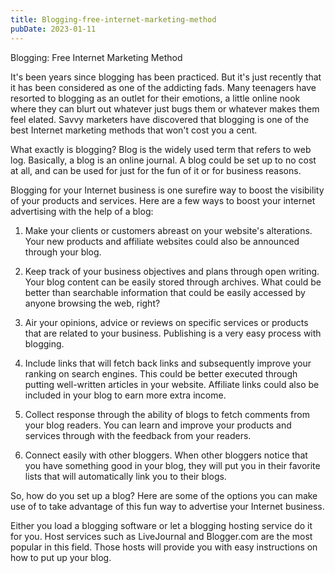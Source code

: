 ```yaml
---
title: Blogging-free-internet-marketing-method
pubDate: 2023-01-11
---
```


Blogging: Free Internet Marketing Method 

It's been years since blogging has been practiced. But it's just recently that it has been considered as one of the addicting fads. Many teenagers have resorted to blogging as an outlet for their emotions, a little online nook where they can blurt out whatever just bugs them or whatever makes them feel elated. Savvy marketers have discovered that blogging is one of the best Internet marketing methods that won't cost you a cent. 

What exactly is blogging? Blog is the widely used term that refers to web log. Basically, a blog is an online journal. A blog could be set up to no cost at all, and can be used for just for the fun of it or for business reasons.

Blogging for your Internet business is one surefire way to boost the visibility of your products and services. Here are a few ways to boost your internet advertising with the help of a blog:

1. Make your clients or customers abreast on your website's alterations. Your new products and affiliate websites could also be announced through your blog.

2. Keep track of your business objectives and plans through open writing. Your blog content can be easily stored through archives. What could be better than searchable information that could be easily accessed by anyone browsing the web, right?

3. Air your opinions, advice or reviews on specific services or products that are related to your business. Publishing is a very easy process with blogging. 

4. Include links that will fetch back links and subsequently improve your ranking on search engines. This could be better executed through putting well-written articles in your website. Affiliate links could also be included in your blog to earn more extra income.

5. Collect response through the ability of blogs to fetch comments from your blog readers. You can learn and improve your products and services through with the feedback from your readers.

6. Connect easily with other bloggers. When other bloggers notice that you have something good in your blog, they will put you in their favorite lists that will automatically link you to their blogs. 

So, how do you set up a blog? Here are some of the options you can make use of to take advantage of this fun way to advertise your Internet business.

Either you load a blogging software or let a blogging hosting service do it for you. Host services such as LiveJournal and Blogger.com are the most popular in this field. Those hosts will provide you with easy instructions on how to put up your blog.